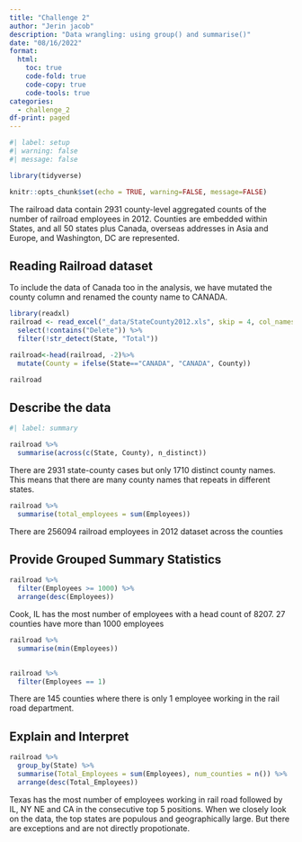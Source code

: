 ```yaml
---
title: "Challenge 2"
author: "Jerin jacob"
description: "Data wrangling: using group() and summarise()"
date: "08/16/2022"
format:
  html:
    toc: true
    code-fold: true
    code-copy: true
    code-tools: true
categories:
  - challenge_2
df-print: paged
---
```


```r
#| label: setup
#| warning: false
#| message: false

library(tidyverse)

knitr::opts_chunk$set(echo = TRUE, warning=FALSE, message=FALSE)
```

The railroad data contain 2931 county-level aggregated counts of the number of railroad employees in 2012. Counties are embedded within States, and all 50 states plus Canada, overseas addresses in Asia and Europe, and Washington, DC are represented.

## Reading Railroad dataset

To include the data of Canada too in the analysis, we have mutated the county column and renamed the county name to  CANADA.

```r

library(readxl)
railroad <- read_excel("_data/StateCounty2012.xls", skip = 4, col_names = c("State", "Delete", "County", "Delete", "Employees")) %>%
  select(!contains("Delete")) %>%
  filter(!str_detect(State, "Total"))

railroad<-head(railroad, -2)%>%
  mutate(County = ifelse(State=="CANADA", "CANADA", County))

railroad

```


## Describe the data


```r
#| label: summary

railroad %>%
  summarise(across(c(State, County), n_distinct))

```
There are 2931 state-county cases but only 1710 distinct county names. This means that there are many county names that repeats in different states. 


```r
railroad %>%
  summarise(total_employees = sum(Employees))

```
There are 256094 railroad employees in 2012 dataset across the counties

 
## Provide Grouped Summary Statistics

```r
railroad %>%
  filter(Employees >= 1000) %>%
  arrange(desc(Employees))

```

Cook, IL has the most number of employees with a head count of 8207. 27 counties have more than 1000 employees

```r
railroad %>%
  summarise(min(Employees))
  
```

```r
railroad %>%
  filter(Employees == 1)
```


There are 145 counties where there is only 1 employee working in the rail road department. 



## Explain and Interpret
```r
railroad %>%
  group_by(State) %>%
  summarise(Total_Employees = sum(Employees), num_counties = n()) %>%
  arrange(desc(Total_Employees))

```
Texas has the most number of employees working in rail road followed by IL, NY NE and CA in the consecutive top 5 positions. When we closely look on the data, the top states are populous and geographically large. But there are exceptions and are not directly propotionate.





